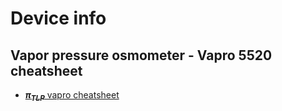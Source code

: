 # Device info

## Vapor pressure osmometer - Vapro 5520 cheatsheet

* [**$\pi_{TLP}$** vapro cheatsheet](./document/machine/Vapro 5520/Vapro_cheatsheet.pdf)



